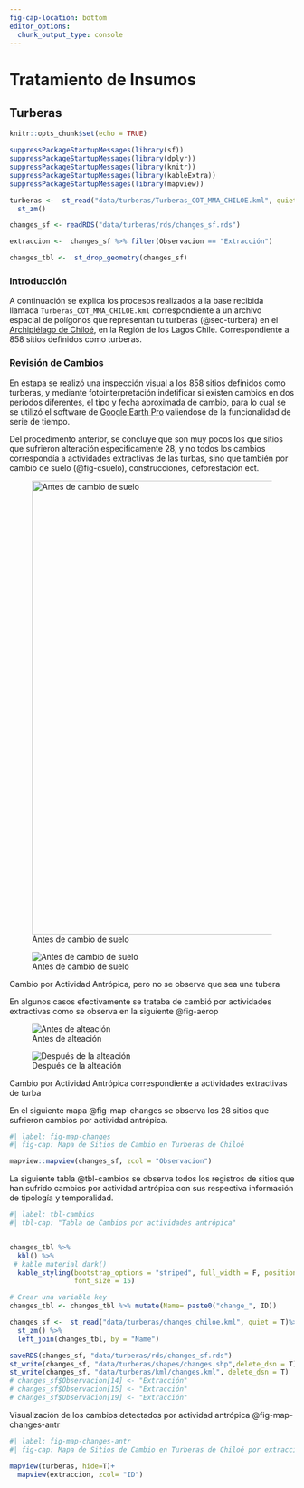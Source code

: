```yaml
---
fig-cap-location: bottom
editor_options: 
  chunk_output_type: console
---
```


# Tratamiento de Insumos {#sec-trat-insumos .unnumbered}

## Turberas

```r
knitr::opts_chunk$set(echo = TRUE)

suppressPackageStartupMessages(library(sf))
suppressPackageStartupMessages(library(dplyr))
suppressPackageStartupMessages(library(knitr))
suppressPackageStartupMessages(library(kableExtra))
suppressPackageStartupMessages(library(mapview))

```

```r
turberas <-  st_read("data/turberas/Turberas_COT_MMA_CHILOE.kml", quiet = T)%>% 
  st_zm()

changes_sf <- readRDS("data/turberas/rds/changes_sf.rds") 

extraccion <-  changes_sf %>% filter(Observacion == "Extracción")

changes_tbl <-  st_drop_geometry(changes_sf)
```


### Introducción

A continuación se explica los procesos realizados a la base recibida llamada `Turberas_COT_MMA_CHILOE.kml` correspondiente a un archivo espacial de polígonos que representan tu turberas (@sec-turbera) en el [Archipiélago de Chiloé](https://es.wikipedia.org/wiki/Archipiélago_de_Chiloé), en la Región de los Lagos Chile. Correspondiente a 858 sitios definidos como turberas.

### Revisión de Cambios

En estapa se realizó una inspección visual a los 858 sitios definidos como turberas, y mediante fotointerpretación indetificar si existen cambios en dos periodos diferentes, el tipo y fecha aproximada de cambio, para lo cual se se utilizó el software de [Google Earth Pro](https://www.google.com/intl/es-419/earth/versions/) valiendose de la funcionalidad de serie de tiempo. 


Del procedimento anterior, se concluye que son muy pocos los que sitios que sufrieron alteración especificamente 28, y no todos los cambios correspondía a actividades extractivas de las turbas, sino que también por cambio de suelo (@fig-csuelo), construcciones, deforestación ect.

::: {#fig-csuelo layout-ncol="2"}

![Antes de cambio de suelo](images/cambio_suelo_a_22.png){#fig-antes width="800"}

![Antes de cambio de suelo](images/cambio_suelo_b_23.png){#fig-hanno}

Cambio por Actividad Antrópica, pero no se observa que sea una tubera
:::

En algunos casos efectivamente se trataba de cambió por actividades extractivas como se observa en la siguiente @fig-aerop


::: {#fig-aerop layout-ncol="2"}

![Antes de alteación](images/turbera_a_26.png){#fig-antes-t}

![Después de la alteación](images/turbera_b_27.png){#fig-despues-t}

Cambio por Actividad Antrópica correspondiente a actividades extractivas de turba
:::

En el siguiente mapa @fig-map-changes se observa los 28 sitios que sufrieron cambios por actividad antrópica.


```r
#| label: fig-map-changes
#| fig-cap: Mapa de Sitios de Cambio en Turberas de Chiloé

mapview::mapview(changes_sf, zcol = "Observacion")
```

La siguiente tabla @tbl-cambios se observa todos los registros de sitios que han sufrido cambios por actividad antrópica con sus respectiva información de tipología y temporalidad.

```r
#| label: tbl-cambios
#| tbl-cap: "Tabla de Cambios por actividades antrópica"


changes_tbl %>%
  kbl() %>%
 # kable_material_dark()
  kable_styling(bootstrap_options = "striped", full_width = F, position = "center",
                font_size = 15)
```



```r
# Crear una variable key
changes_tbl <- changes_tbl %>% mutate(Name= paste0("change_", ID))

changes_sf <-  st_read("data/turberas/changes_chiloe.kml", quiet = T)%>% 
  st_zm() %>% 
  left_join(changes_tbl, by = "Name")

saveRDS(changes_sf, "data/turberas/rds/changes_sf.rds")
st_write(changes_sf, "data/turberas/shapes/changes.shp",delete_dsn = T)
st_write(changes_sf, "data/turberas/kml/changes.kml", delete_dsn = T)
# changes_sf$Observacion[14] <- "Extracción"
# changes_sf$Observacion[15] <- "Extracción"
# changes_sf$Observacion[19] <- "Extracción"

```

Visualización de los cambios detectados por actividad antrópica @fig-map-changes-antr


```r
#| label: fig-map-changes-antr
#| fig-cap: Mapa de Sitios de Cambio en Turberas de Chiloé por extracción

mapview(turberas, hide=T)+
  mapview(extraccion, zcol= "ID")
```
